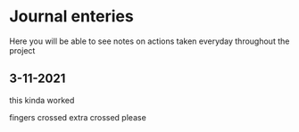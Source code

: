 # Journal enteries

Here you will be able to see notes on actions taken everyday throughout the project 

## 3-11-2021{-}

this kinda worked

fingers crossed
extra crossed
please
